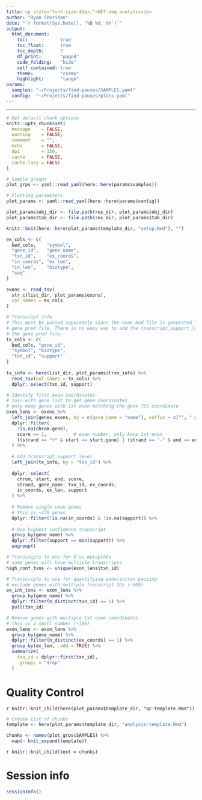 ```yaml
---
title: <p style="font-size:45px;">NET-seq analysis</p>
author: "Ryan Sheridan"
date: "`r format(Sys.Date(), '%B %d, %Y')`"
output: 
  html_document:
    toc:            true
    toc_float:      true
    toc_depth:      3
    df_print:       "paged"
    code_folding:   "hide"
    self_contained: true
    theme:          "cosmo"
    highlight:      "tango"
params:
  samples: "~/Projects/find-pauses/SAMPLES.yaml"
  config:  "~/Projects/find-pauses/plots.yaml"
---
```


---

```r

# Set default chunk options
knitr::opts_chunk$set(
  message    = FALSE, 
  warning    = FALSE,
  comment    = "",
  echo       = FALSE,
  dpi        = 150,
  cache      = FALSE,
  cache.lazy = FALSE
)

```

```r

# Sample groups
plot_grps <- yaml::read_yaml(here::here(params$samples))

# Plotting parameters
plot_params <- yaml::read_yaml(here::here(params$config))

plot_params$obj_dir <- file.path(res_dir, plot_params$obj_dir)
plot_params$tab_dir <- file.path(res_dir, plot_params$tab_dir)

knitr::knit(here::here(plot_params$template_dir, "setup.Rmd"), "")

```

```r

ex_cols <- c(
  bed_cols,    "symbol",
  "gene_id",   "gene_name",
  "txn_id",    "ex_coords",
  "in_coords", "ex_len",
  "in_len",    "biotype",
  "seq"
)

exons <- read_tsv(
  str_c(list_dir, plot_params$exons),
  col_names = ex_cols
)

# Transcript info
# This must be passed separately since the exon bed file is generated from the
# gene pred file. There is no easy way to add the transcript_support_level to
# the gene pred file.
tx_cols <- c(
  bed_cols, "gene_id",
  "symbol", "biotype",
  "txn_id", "support"
)
  
tx_info <- here(list_dir, plot_params$trxn_info) %>%
  read_tsv(col_names = tx_cols) %>%
  dplyr::select(txn_id, support)

```

```r

# Identify first exon coordinates
# join with gene list to get gene coordinates
# only keep genes with 1st exon matching the gene TSS coordinate
exon_lens <- exons %>%
  left_join(genes_exons, by = c(gene_name = "name"), suffix = c("", ".gene")) %>%
  dplyr::filter(
    !is.na(chrom.gene),
    score == 1,          # exon number, only keep 1st exon
    ((strand == "+" & start == start.gene) | (strand == "-" & end == end.gene))
  ) %>%
  
  # Add transcript support level
  left_join(tx_info, by = "txn_id") %>%
  
  dplyr::select(
    chrom, start, end, score,
    strand, gene_name, txn_id, ex_coords,
    in_coords, ex_len, support
  ) %>%
  
  # Remove single exon genes
  # this is ~470 genes
  dplyr::filter(!is.na(in_coords) & !is.na(support)) %>%
  
  # Use highest confidence transcript
  group_by(gene_name) %>%
  dplyr::filter(support == min(support)) %>%
  ungroup()

# Transcripts to use for 5'ss metaplots
# some genes will have multiple transcripts
high_conf_txns <- unique(exon_lens$txn_id)

# Transcripts to use for quantifying exon/intron pausing
# exclude genes with multiple transcript IDs (~500)
ex_int_txns <- exon_lens %>%
  group_by(gene_name) %>%
  dplyr::filter(n_distinct(txn_id) == 1) %>%
  pull(txn_id)

# Remove genes with multiple 1st exon coordinates
# this is a small number (~100)
exon_lens <- exon_lens %>%
  group_by(gene_name) %>%
  dplyr::filter(n_distinct(ex_coords) == 1) %>%
  group_by(ex_len, .add = TRUE) %>%
  summarize(
    txn_id = dplyr::first(txn_id),
    .groups = "drop"
  )

```

# Quality Control

`r knitr::knit_child(here(plot_params$template_dir, "qc-template.Rmd"))`

```r

# Create list of chunks
template <- here(plot_params$template_dir, "analysis-template.Rmd")

chunks <- names(plot_grps$SAMPLES) %>%
  map(~ knit_expand(template))

```

`r knitr::knit_child(text = chunks)`

# Session info

```r

sessionInfo()

```
